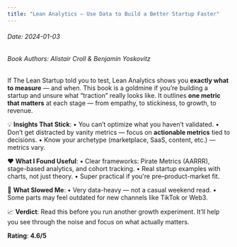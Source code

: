 ```yaml
---
title: "Lean Analytics – Use Data to Build a Better Startup Faster"
---
```


<h6>Date: 2024-01-03</h6>
<h6>Book Authors: Alistair Croll & Benjamin Yoskovitz</h6>


<div className={styles.preserve}>

If The Lean Startup told you to test, Lean Analytics shows you **exactly what to measure** — and when.
This book is a goldmine if you’re building a startup and unsure what “traction” really looks like. It outlines **one metric that matters** at each stage — from empathy, to stickiness, to growth, to revenue.

💡 **Insights That Stick**:
•	You can’t optimize what you haven’t validated.
•	Don’t get distracted by vanity metrics — focus on **actionable metrics** tied to decisions.
•	Know your archetype (marketplace, SaaS, content, etc.) — metrics vary.

❤️ **What I Found Useful**:
•	Clear frameworks: Pirate Metrics (AARRR), stage-based analytics, and cohort tracking.
•	Real startup examples with charts, not just theory.
•	Super practical if you're pre–product-market fit.

🤔 **What Slowed Me**:
•	Very data-heavy — not a casual weekend read.
•	Some parts may feel outdated for new channels like TikTok or Web3.

📈 **Verdict**:
Read this before you run another growth experiment.
It’ll help you see through the noise and focus on what actually matters.

**Rating**: **4.6/5**

</div>
